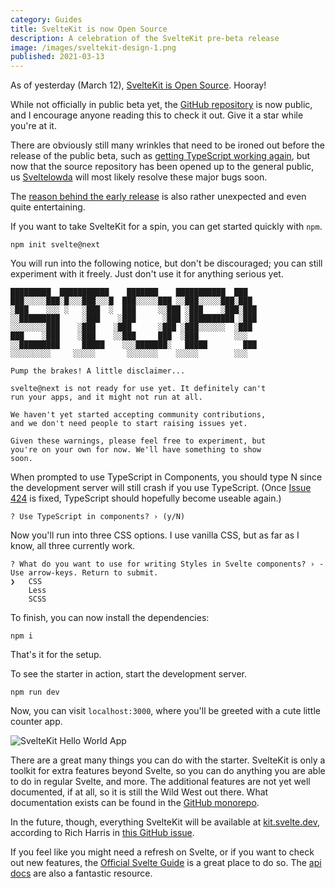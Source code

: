 ```yaml
---
category: Guides
title: SvelteKit is now Open Source
description: A celebration of the SvelteKit pre-beta release
image: /images/sveltekit-design-1.png
published: 2021-03-13
---
```


As of yesterday (March 12), [SvelteKit is Open Source](https://twitter.com/SvelteSociety/status/1370157702144348164). Hooray!

While not officially in public beta yet, the [GitHub repository](https://github.com/sveltejs/kit) is now public, and I encourage anyone reading this to check it out. Give it a star while you're at it.

There are obviously still many wrinkles that need to be ironed out before the release of the public beta, such as [getting TypeScript working again](https://github.com/sveltejs/kit/issues/424), but now that the source repository has been opened up to the general public, us [Sveltelowda](https://twitter.com/sveltejs/status/1226662581449953280) will most likely resolve these major bugs soon.

The [reason behind the early release](https://www.reddit.com/r/sveltejs/comments/m337r7/sveltekit_repository_is_now_public_on_github/) is also rather unexpected and even quite entertaining.

If you want to take SvelteKit for a spin, you can get started quickly with `npm`.

```
npm init svelte@next
```

You will run into the following notice, but don't be discouraged; you can still experiment with it freely. Just don't use it for anything serious yet.

```
█████████  ███████████    ███████    ███████████  ███
███░░░░░███░█░░░███░░░█  ███░░░░░███ ░░███░░░░░███░███
░███    ░░░ ░   ░███  ░  ███     ░░███ ░███    ░███░███
░░█████████     ░███    ░███      ░███ ░██████████ ░███
░░░░░░░░███    ░███    ░███      ░███ ░███░░░░░░  ░███
███    ░███    ░███    ░░███     ███  ░███        ░░░
░░█████████     █████    ░░░███████░   █████        ███
░░░░░░░░░     ░░░░░       ░░░░░░░    ░░░░░        ░░░

Pump the brakes! A little disclaimer...

svelte@next is not ready for use yet. It definitely can't
run your apps, and it might not run at all.

We haven't yet started accepting community contributions,
and we don't need people to start raising issues yet.

Given these warnings, please feel free to experiment, but
you're on your own for now. We'll have something to show
soon.
```

When prompted to use TypeScript in Components, you should type N since the development server will still crash if you use TypeScript. (Once [Issue 424](https://github.com/sveltejs/kit/issues/424) is fixed, TypeScript should hopefully become useable again.)

```
? Use TypeScript in components? › (y/N)
```

Now you'll run into three CSS options. I use vanilla CSS, but as far as I know, all three currently work.

```
? What do you want to use for writing Styles in Svelte components? › - Use arrow-keys. Return to submit.
❯   CSS
    Less
    SCSS
```

To finish, you can now install the dependencies:

```
npm i
```

That's it for the setup.

To see the starter in action, start the development server.

```
npm run dev
```

Now, you can visit `localhost:3000`, where you'll be greeted with a cute little counter app.

<Image
  src="/images/sveltekit-hello-world.png"
  alt="SvelteKit Hello World App"
  width={1600}
  height={1000}
/>

There are a great many things you can do with the starter. SvelteKit is only a toolkit for extra features beyond Svelte, so you can do anything you are able to do in regular Svelte, and more. The additional features are not yet well documented, if at all, so it is still the Wild West out there. What documentation exists can be found in the [GitHub monorepo](https://github.com/sveltejs/kit/tree/master/documentation/docs).

In the future, though, everything SvelteKit will be available at [kit.svelte.dev](https://kit.svelte.dev), according to Rich Harris in [this GitHub issue](https://github.com/sveltejs/kit/issues/244).

If you feel like you might need a refresh on Svelte, or if you want to check out new features, the [Official Svelte Guide](https://svelte.dev/tutorial/basics) is a great place to do so. The [api docs](https://svelte.dev/docs) are also a fantastic resource.
